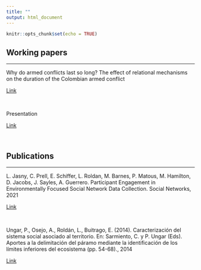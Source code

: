 ```yaml
---
title: ""
output: html_document
---
```


```r
knitr::opts_chunk$set(echo = TRUE)
```

## Working papers
<hr>
Why do armed conflicts last so long? The effect of relational mechanisms on the duration of the Colombian armed conflict 

<a href = "research_files/L_Roldan_Gomez_Paper_1.pdf">Link</a>

<br>

Presentation

<a href = "research_files/presentation_copy.html">Link</a>

<br>

## Publications
<hr>
L. Jasny, C. Prell, E. Schiffer, L. Roldan, M. Barnes, P. Matous, M. Hamilton, D. Jacobs, J. Sayles, A. Guerrero. Participant Engagement in Environmentally Focused Social Network Data Collection. Social Networks, 2021

[Link](https://doi.org/10.1016/j.socnet.2021.01.005)

<br>

Ungar, P., Osejo, A., Roldán, L., Buitrago, E. (2014). Caracterización del sistema social asociado al territorio. En: Sarmiento, C. y P. Ungar (Eds). Aportes a la delimitación del páramo mediante la identificación de los límites inferiores del ecosistema (pp. 54-68)., 2014

[Link](http://repository.humboldt.org.co/handle/20.500.11761/32539)